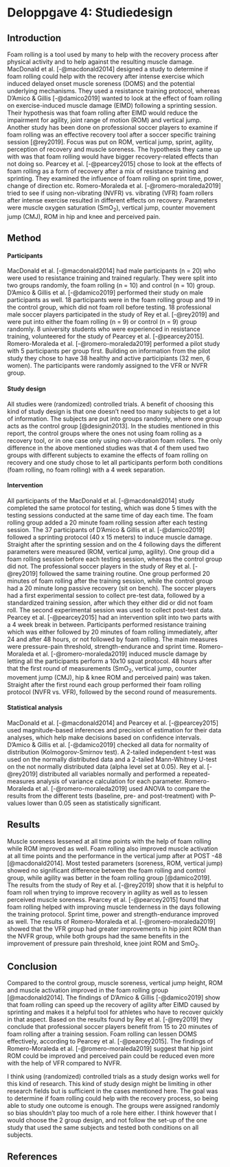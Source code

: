 # Deloppgave 4: Studiedesign

## Introduction

Foam rolling is a tool used by many to help with the recovery process after physical activity and to help against the resulting muscle damage. MacDonald et al. [-@macdonald2014] designed a study to determine if foam rolling could help with the recovery after intense exercise which induced delayed onset muscle soreness (DOMS) and the potential underlying mechanisms. They used a resistance training protocol, whereas D'Amico & Gillis [-@damico2019] wanted to look at the effect of foam rolling on exercise-induced muscle damage (EIMD) following a sprinting session. Their hypothesis was that foam rolling after EIMD would reduce the impairment for agility, joint range of motion (ROM) and vertical jump. Another study has been done on professional soccer players to examine if foam rolling was an effective recovery tool after a soccer specific training session [@rey2019]. Focus was put on ROM, vertical jump, sprint, agility, perception of recovery and muscle soreness. The hypothesis they came up with was that foam rolling would have bigger recovery-related effects than not doing so. Pearcey et al. [-@pearcey2015] chose to look at the effects of foam rolling as a form of recovery after a mix of resistance training and sprinting. They examined the influence of foam rolling on sprint time, power, change of direction etc. Romero-Moraleda et al. [-@romero-moraleda2019] tried to see if using non-vibrating (NVFR) vs. vibrating (VFR) foam rollers after intense exercise resulted in different effects on recovery. Parameters were muscle oxygen saturation (SmO~2~), vertical jump, counter movement jump (CMJ), ROM in hip and knee and perceived pain.

## Method

#### Participants

MacDonald et al. [-@macdonald2014] had male participants (n = 20) who were used to resistance training and trained regularly. They were split into two groups randomly, the foam rolling (n = 10) and control (n = 10) group. D'Amico & Gillis et al. [-@damico2019] performed their study on male participants as well. 18 participants were in the foam rolling group and 19 in the control group, which did not foam roll before testing. 18 professional male soccer players participated in the study of Rey et al. [-@rey2019] and were put into either the foam rolling (n = 9) or control (n = 9) group randomly. 8 university students who were experienced in resistance training, volunteered for the study of Pearcey et al. [-@pearcey2015]. Romero-Moraleda et al. [-@romero-moraleda2019] performed a pilot study with 5 participants per group first. Building on information from the pilot study they chose to have 38 healthy and active participiants (32 men, 6 women). The participants were randomly assigned to the VFR or NVFR group.

#### Study design

All studies were (randomized) controlled trials. A benefit of choosing this kind of study design is that one doesn't need too many subjects to get a lot of information. The subjects are put into groups randomly, where one group acts as the control group [@designin2013]. In the studies mentioned in this report, the control groups where the ones not using foam rolling as a recovery tool, or in one case only using non-vibration foam rollers. The only difference in the above mentioned studies was that 4 of them used two groups with different subjects to examine the effects of foam rolling on recovery and one study chose to let all participants perform both conditions (foam rolling, no foam rolling) with a 4 week separation.

#### Intervention

All participants of the MacDonald et al. [-@macdonald2014] study completed the same protocol for testing, which was done 5 times with the testing sessions conducted at the same time of day each time. The foam rolling group added a 20 minute foam rolling session after each testing session. The 37 participants of D'Amico & Gillis et al. [-@damico2019] followed a sprinting protocol (40 x 15 meters) to induce muscle damage. Straight after the sprinting session and on the 4 following days the different parameters were measured (ROM, vertical jump, agility). One group did a foam rolling session before each testing session, whereas the control group did not. The professional soccer players in the study of Rey et al. [-@rey2019] followed the same training routine. One group performed 20 minutes of foam rolling after the training session, while the control group had a 20 minute long passive recovery (sit on bench). The soccer players had a first experimental session to collect pre-test data, followed by a standardized training session, after which they either did or did not foam roll. The second experimental session was used to collect post-test data. Pearcey et al. [-@pearcey2015] had an intervention split into two parts with a 4 week break in between. Participants performed resistance training which was either followed by 20 minutes of foam rolling immediately, after 24 and after 48 hours, or not followed by foam rolling. The main measures were pressure-pain threshold, strength-endurance and sprint time. Romero-Moraleda et al. [-@romero-moraleda2019] induced muscle damage by letting all the participants perform a 10x10 squat protocol. 48 hours after that the first round of measurements (SmO~2~, vertical jump, counter movement jump (CMJ), hip & knee ROM and perceived pain) was taken. Straight after the first round each group performed their foam rolling protocol (NVFR vs. VFR), followed by the second round of measurements.

#### Statistical analysis

MacDonald et al. [-@macdonald2014] and Pearcey et al. [-@pearcey2015] used magnitude-based inferences and precision of estimation for their data analyses, which help make decisions based on confidence intervals. D'Amico & Gillis et al. [-@damico2019] checked all data for normality of distribution (Kolmogorov-Smirnov test). A 2-tailed independent t-test was used on the normally distributed data and a 2-tailed Mann-Whitney U-test on the not normally distributed data (alpha level set at 0.05). Rey et al. [-@rey2019] distributed all variables normally and performed a repeated-measures analysis of variance calculation for each parameter. Romero-Moraleda et al. [-@romero-moraleda2019] used ANOVA to compare the results from the different tests (baseline, pre- and post-treatment) with P-values lower than 0.05 seen as statistically significant.

## Results

Muscle soreness lessened at all time points with the help of foam rolling while ROM improved as well. Foam rolling also improved muscle activation at all time points and the performance in the vertical jump after at POST -48 [@macdonald2014]. Most tested parameters (soreness, ROM, vertical jump) showed no significant difference between the foam rolling and control group, while agility was better in the foam rolling group [@damico2019]. The results from the study of Rey et al. [-@rey2019] show that it is helpful to foam roll when trying to improve recovery in agility as well as to lessen perceived muscle soreness. Pearcey et al. [-@pearcey2015] found that foam rolling helped with improving muscle tenderness in the days following the training protocol. Sprint time, power and strength-endurance improved as well. The results of Romero-Moraleda et al. [-@romero-moraleda2019] showed that the VFR group had greater improvements in hip joint ROM than the NVFR group, while both groups had the same benefits in the improvement of pressure pain threshold, knee joint ROM and SmO~2~.

## Conclusion

Compared to the control group, muscle soreness, vertical jump height, ROM and muscle activation improved in the foam rolling group [@macdonald2014]. The findings of D'Amico & Gillis [-@damico2019] show that foam rolling can speed up the recovery of agility after EIMD caused by sprinting and makes it a helpful tool for athletes who have to recover quickly in that aspect. Based on the results found by Rey et al. [-@rey2019] they conclude that professional soccer players benefit from 15 to 20 minutes of foam rolling after a training session. Foam rolling can lessen DOMS effectively, according to Pearcey et al. [-@pearcey2015]. The findings of Romero-Moraleda et al. [-@romero-moraleda2019] suggest that hip joint ROM could be improved and perceived pain could be reduced even more with the help of VFR compared to NVFR.

I think using (randomized) controlled trials as a study design works well for this kind of research. This kind of study design might be limiting in other research fields but is sufficient in the cases mentioned here. The goal was to determine if foam rolling could help with the recovery process, so being able to study one outcome is enough. The groups were assigned randomly so bias shouldn't play too much of a role here either. I think however that I would choose the 2 group design, and not follow the set-up of the one study that used the same subjects and tested both conditions on all subjects.

## References
